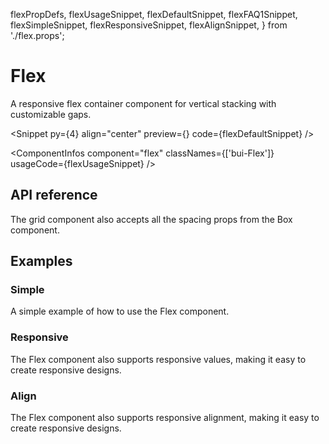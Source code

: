   flexPropDefs,
  flexUsageSnippet,
  flexDefaultSnippet,
  flexFAQ1Snippet,
  flexSimpleSnippet,
  flexResponsiveSnippet,
  flexAlignSnippet,
} from './flex.props';

# Flex

A responsive flex container component for vertical stacking with customizable gaps.

<Snippet
  py={4}
  align="center"
  preview={<FlexSnippet story="Default" />}
  code={flexDefaultSnippet}
/>

<ComponentInfos
  component="flex"
  classNames={['bui-Flex']}
  usageCode={flexUsageSnippet}
/>

## API reference

<PropsTable data={flexPropDefs} />

The grid component also accepts all the spacing props from the Box component.

<PropsTable data={spacingPropDefs} />

## Examples

### Simple

A simple example of how to use the Flex component.

<CodeBlock code={flexSimpleSnippet} />

### Responsive

The Flex component also supports responsive values, making it easy to create
responsive designs.

<CodeBlock code={flexResponsiveSnippet} />

### Align

The Flex component also supports responsive alignment, making it easy to
create responsive designs.

<CodeBlock code={flexAlignSnippet} />
